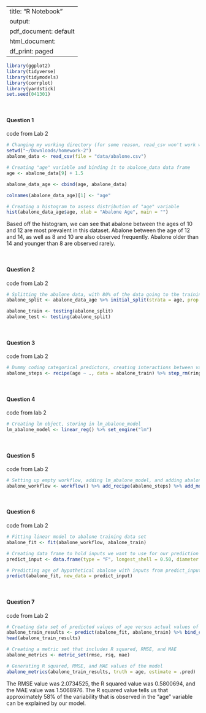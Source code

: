 

---
title: "R Notebook"
output:
  pdf_document: default
  html_document:
    df_print: paged
---

```r

library(ggplot2)
library(tidyverse)
library(tidymodels)
library(corrplot)
library(yardstick)
set.seed(041301)

```

<br>

#### Question 1
code from Lab 2
```r

# Changing my working directory (for some reason, read_csv won't work without this step)
setwd("~/Downloads/homework-2")
abalone_data <- read_csv(file = "data/abalone.csv")

# Creating "age" variable and binding it to abalone_data data frame
age <- abalone_data[9] + 1.5

abalone_data_age <- cbind(age, abalone_data)

colnames(abalone_data_age)[1] <- "age"

# Creating a histogram to assess distribution of "age" variable
hist(abalone_data_age$age, xlab = "Abalone Age", main = "")

```


Based off the histogram, we can see that abalone between the ages of 10 and 12 are most prevalent in this dataset. Abalone between the age of 12 and 14, as well as 8 and 10 are also observed frequently. Abalone older than 14 and younger than 8 are observed rarely.

<br>

#### Question 2
code from Lab 2
```r

# Splitting the abalone data, with 80% of the data going to the training set, and 20% of the data going to the test set
abalone_split <- abalone_data_age %>% initial_split(strata = age, prop = 0.80)

abalone_train <- testing(abalone_split)
abalone_test <- testing(abalone_split)

```

<br>

#### Question 3
code from Lab 2
```r

# Dummy coding categorical predictors, creating interactions between variables, scaling all predictors, and centering all predictors in one line
abalone_steps <- recipe(age ~ ., data = abalone_train) %>% step_rm(rings) %>% step_dummy(all_nominal_predictors()) %>% step_interact(terms = ~ starts_with("type"):shucked_weight + longest_shell:diameter + shucked_weight:shell_weight) %>% step_scale(all_numeric_predictors()) %>% step_center(all_numeric_predictors())

```

<br>

#### Question 4
code from lab 2
```r

# Creating lm object, storing in lm_abalone_model
lm_abalone_model <- linear_reg() %>% set_engine("lm")

```

<br>

#### Question 5
code from Lab 2
```r

# Setting up empty workflow, adding lm_abalone_model, and adding abalone_steps
abalone_workflow <- workflow() %>% add_recipe(abalone_steps) %>% add_model(lm_abalone_model)

```

<br>

#### Question 6
code from Lab 2
```r

# Fitting linear model to abalone training data set
abalone_fit <- fit(abalone_workflow, abalone_train)

# Creating data frame to hold inputs we want to use for our prediction
predict_input <- data.frame(type = "F", longest_shell = 0.50, diameter = 0.10, height = 0.30, whole_weight = 4, shucked_weight = 1, viscera_weight = 2, shell_weight = 1, rings = 0)

# Predicting age of hypothetical abalone with inputs from predict_input
predict(abalone_fit, new_data = predict_input)

```

<br>

#### Question 7
code from Lab 2
```r

# Creating data set of predicted values of age versus actual values of age
abalone_train_results <- predict(abalone_fit, abalone_train) %>% bind_cols(abalone_train %>% dplyr::select(age))
head(abalone_train_results)

# Creating a metric set that includes R squared, RMSE, and MAE
abalone_metrics <- metric_set(rmse, rsq, mae)

# Generating R squared, RMSE, and MAE values of the model
abalone_metrics(abalone_train_results, truth = age, estimate = .pred)

```

The RMSE value was 2.0734525, the R squared value was 0.5800694, and the MAE value was 1.5068976. The R squared value tells us that approximately 58% of the variability that is observed in the "age" variable can be explained by our model.